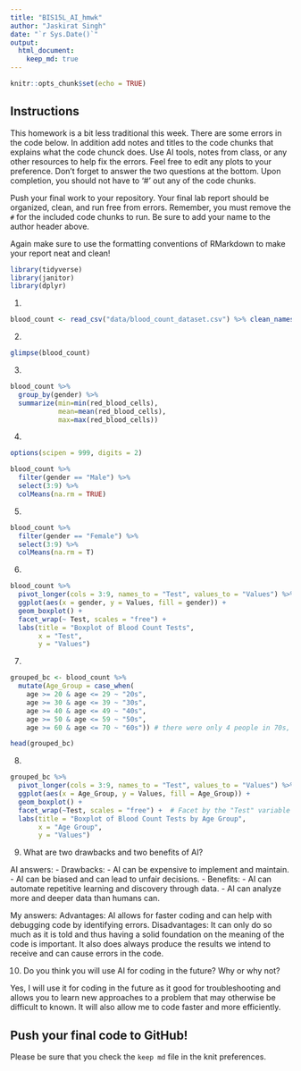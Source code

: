 ---
title: "BIS15L_AI_hmwk"
author: "Jaskirat Singh"
date: "`r Sys.Date()`"
output: 
  html_document: 
    keep_md: true
---

```{r setup, include=FALSE}
knitr::opts_chunk$set(echo = TRUE)
```

## Instructions
This homework is a bit less traditional this week. There are some errors in the code below. In addition add notes and titles to the code chunks that explains what the code chunck does. Use AI tools, notes from class, or any other resources to help fix the errors. Feel free to edit any plots to your preference. Don't forget to answer the two questions at the bottom. Upon completion, you should not have to '#' out any of the code chunks.

Push your final work to your repository. Your final lab report should be organized, clean, and run free from errors. Remember, you must remove the `#` for the included code chunks to run. Be sure to add your name to the author header above.   

Again make sure to use the formatting conventions of RMarkdown to make your report neat and clean!  


```{r}
library(tidyverse)
library(janitor)
library(dplyr)
```


1.
```{r}
blood_count <- read_csv("data/blood_count_dataset.csv") %>% clean_names()
```

2. 
```{r}
glimpse(blood_count)

```

3. 
```{r}
blood_count %>% 
  group_by(gender) %>% 
  summarize(min=min(red_blood_cells),
            mean=mean(red_blood_cells),
            max=max(red_blood_cells))
```


4. 
```{r}
options(scipen = 999, digits = 2)

blood_count %>% 
  filter(gender == "Male") %>%
  select(3:9) %>%
  colMeans(na.rm = TRUE)

```

5. 
```{r}
blood_count %>% 
  filter(gender == "Female") %>% 
  select(3:9) %>%
  colMeans(na.rm = T)
```


6. 
```{r}
blood_count %>%
  pivot_longer(cols = 3:9, names_to = "Test", values_to = "Values") %>%
  ggplot(aes(x = gender, y = Values, fill = gender)) +
  geom_boxplot() +
  facet_wrap(~ Test, scales = "free") + 
  labs(title = "Boxplot of Blood Count Tests",
       x = "Test",
       y = "Values")

```

7. 
```{r}
grouped_bc <- blood_count %>%
  mutate(Age_Group = case_when(
    age >= 20 & age <= 29 ~ "20s",
    age >= 30 & age <= 39 ~ "30s",
    age >= 40 & age <= 49 ~ "40s",
    age >= 50 & age <= 59 ~ "50s",
    age >= 60 & age <= 70 ~ "60s")) # there were only 4 people in 70s, so I combined it with 60s

head(grouped_bc)

```

8. 
```{r}
grouped_bc %>%
  pivot_longer(cols = 3:9, names_to = "Test", values_to = "Values") %>%
  ggplot(aes(x = Age_Group, y = Values, fill = Age_Group)) +
  geom_boxplot() +
  facet_wrap(~Test, scales = "free") +  # Facet by the "Test" variable
  labs(title = "Boxplot of Blood Count Tests by Age Group",
       x = "Age Group",
       y = "Values")

```
9. What are two drawbacks and two benefits of AI?

AI answers:
- Drawbacks:
  - AI can be expensive to implement and maintain.
  - AI can be biased and can lead to unfair decisions.
- Benefits:
  - AI can automate repetitive learning and discovery through data.
  - AI can analyze more and deeper data than humans can.

My answers: 
Advantages: AI allows for faster coding and can help with debugging code by identifying errors.
Disadvantages: It can only do so much as it is told and thus having a solid foundation on the meaning of the code is important. It also does always produce the results we intend to receive and can cause errors in the code.

10. Do you think you will use AI for coding in the future? Why or why not?

Yes, I will use it for coding in the future as it good for troubleshooting and allows you to learn new approaches to a problem that may otherwise be difficult to known. It will also allow me to code faster and more efficiently.


## Push your final code to GitHub!
Please be sure that you check the `keep md` file in the knit preferences. 
